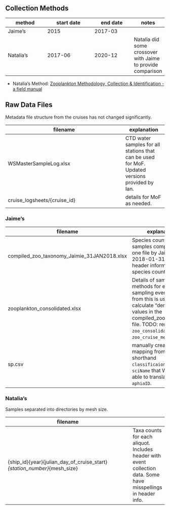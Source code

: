 ## Collection Methods
method    | start date | end date | notes 
----------|------------|----------|-------
Jaime's   | 2015       | 2017-03  | 
Natalia's | 2017-06    | 2020-12  | Natalia did some crossover with Jaime to provide comparison

* Natalia's Method: [Zooplankton Methodology, Collection & Identification - a field manual](https://drs.nio.org/drs/handle/2264/95)

## Raw Data Files
Metadata file structure from the cruises has not changed significantly.

filename                                    | explanation
--------------------------------------------|----------------
WSMasterSampleLog.xlsx                      | CTD water samples for all stations that can be used for MoF. Updated versions provided by Ian.
cruise_logsheets/{cruise_id}                | details for MoF as needed.

### Jaime's
filename                                    | explanation
--------------------------------------------|----------------
compiled_zoo_taxonomy_Jaimie_31JAN2018.xlsx | Species counts for all samples compliled into one file by Jaimie 2018-01-31. Has header information & species counts. 
zooplankton_consolidated.xlsx               | Details of sampling methods for each sampling event. Data from this is used to calculate "density" values in the compiled_zoo_taxonomy file. TODO: rename from `zoo_consolidated` to `zoo_cruise_metadata`.
sp.csv                                      | manually created mapping from Jaime's shorthand `classificaion` to a `sciName` that WoRMS is able to translate to a `aphiaID`.

### Natalia's
Samples separated into directories by mesh size.

filename                                                                 |
-------------------------------------------------------------------------|---
{ship_id}{year}{julian_day_of_cruise_start}_{station_number}_{mesh_size} | Taxa counts for each aliquot. Includes header with event collection data. Some have misspellings in header info.

